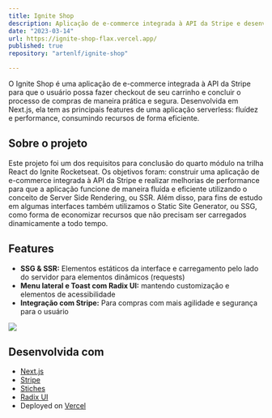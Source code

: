 ```yaml
---
title: Ignite Shop
description: Aplicação de e-commerce integrada à API da Stripe e desenvolvida no framework Next.js.
date: "2023-03-14"
url: https://ignite-shop-flax.vercel.app/
published: true
repository: "artenlf/ignite-shop"

---
```


O Ignite Shop é uma aplicação de e-commerce integrada à API da Stripe para que o 
usuário possa fazer checkout de seu carrinho e concluir o processo de compras de maneira
prática e segura. Desenvolvida em Next.js, ela tem as principais features de uma aplicação
serverless: fluídez e performance, consumindo recursos de forma eficiente.

## Sobre o projeto

Este projeto foi um dos requisitos para conclusão do quarto módulo na trilha React 
do Ignite Rocketseat. Os objetivos foram: construir uma aplicação de e-commerce integrada
à API da Stripe e realizar melhorias de performance para que a aplicação funcione de maneira
fluída e eficiente utilizando o conceito de Server Side Rendering, ou SSR. Além disso, para fins
de estudo em algumas interfaces também utilizamos o Static Site Generator, ou SSG, como forma
de economizar recursos que não precisam ser carregados dinamicamente a todo tempo.

## Features

- **SSG & SSR:** Elementos estáticos da interface e carregamento pelo lado
do servidor para elementos dinâmicos (requests)
- **Menu lateral e Toast com Radix UI:** mantendo customização e elementos de acessibilidade 
- **Integração com Stripe:** Para compras com mais agilidade e segurança para o usuário


![](https://github.com/artenlf/ignite-shop/raw/main/src/assets/ignite-shop-ss-01.png)

## Desenvolvida com

- [Next.js](https://nextjs.org/)
- [Stripe](https://stripe.com/)
- [Stiches](https://stitches.dev/)
- [Radix UI](https://www.radix-ui.com/)
- Deployed on [Vercel](https://ignite-shop-flax.vercel.app/)